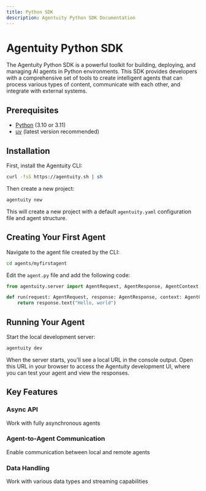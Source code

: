 ```yaml
---
title: Python SDK
description: Agentuity Python SDK Documentation
---
```


# Agentuity Python SDK

The Agentuity Python SDK is a powerful toolkit for building, deploying, and managing AI agents in Python environments. This SDK provides developers with a comprehensive set of tools to create intelligent agents that can process various types of content, communicate with each other, and integrate with external systems.

## Prerequisites

- [Python](https://www.python.org/) (3.10 or 3.11)
- [uv](https://docs.astral.sh/uv/) (latest version recommended)

## Installation

First, install the Agentuity CLI:

```bash
curl -fsS https://agentuity.sh | sh
```

Then create a new project:

```bash
agentuity new
```

This will create a new project with a default `agentuity.yaml` configuration file and agent structure.

## Creating Your First Agent

Navigate to the agent file created by the CLI:

```bash
cd agents/myfirstagent
```

Edit the `agent.py` file and add the following code:

```python
from agentuity.server import AgentRequest, AgentResponse, AgentContext

def run(request: AgentRequest, response: AgentResponse, context: AgentContext):
    return response.text("Hello, world")
```

## Running Your Agent

Start the local development server:

```bash
agentuity dev
```

When the server starts, you'll see a local URL in the console output. Open this URL in your browser to access the Agentuity development UI, where you can test your agent and view the responses.

## Key Features

<div style={{ display: 'grid', gridTemplateColumns: 'repeat(auto-fit, minmax(250px, 1fr))', gap: '1rem', padding: '1rem' }}>
  <Card href="/docs/SDKs/python/async-api">
    <h3>Async API</h3>
    <p>Work with fully asynchronous agents</p>
  </Card>
  
  <Card href="/docs/SDKs/python/agent-to-agent">
    <h3>Agent-to-Agent Communication</h3>
    <p>Enable communication between local and remote agents</p>
  </Card>
  
  <Card href="/docs/SDKs/python/data-handling">
    <h3>Data Handling</h3>
    <p>Work with various data types and streaming capabilities</p>
  </Card>
</div>
